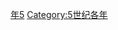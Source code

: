 {{Catnav|頁面分類|历史|歷史時代|年|5世纪各年}}

{{catmore}}

[[Category:490年代|年5]]
[[Category:5世纪各年|Category:5世纪各年]]